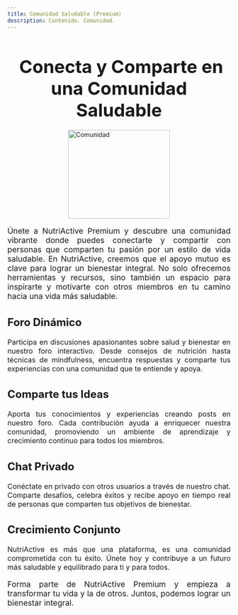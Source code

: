```yaml
---
title: Comunidad Saludable (Premium)
description: Contenido. Comunidad.
---
```



<Head />
<main>
  
<h1 style="font-size: 2.5rem; font-weight: bold; margin-bottom: 20px; text-align: center;">
  <i class="fa fa-users" style="color: #2ecc71; margin-right: 10px;" aria-hidden="true"></i>
  Conecta y Comparte en una Comunidad Saludable
</h1>

<img
  src="/community-307615.svg"
  alt="Comunidad"
  style="height: 200px; width: 230px; display: block; margin: 0 auto; margin-top: 10px; margin-bottom: 10px;"
/>

<p style="text-align: justify; font-size: 1.1rem;">
  Únete a NutriActive Premium y descubre una comunidad vibrante donde puedes
  conectarte y compartir con personas que comparten tu pasión por un estilo de
  vida saludable. En NutriActive, creemos que el apoyo mutuo es clave para
  lograr un bienestar integral. No solo ofrecemos herramientas y recursos, sino
  también un espacio para inspirarte y motivarte con otros miembros en tu camino
  hacia una vida más saludable.
</p>

<h3 style="font-size: 1.5rem; font-weight: bold; margin-bottom: 20px; text-align: left;">
  <i class="fa fa-comments" style="color: #2980b9;" aria-hidden="true"></i> Foro
  Dinámico
</h3>

<p style="text-align: justify; font-size: 1rem;">
  Participa en discusiones apasionantes sobre salud y bienestar en nuestro foro
  interactivo. Desde consejos de nutrición hasta técnicas de mindfulness,
  encuentra respuestas y comparte tus experiencias con una comunidad que te
  entiende y apoya.
</p>

<h3 style="font-size: 1.5rem; font-weight: bold; margin-bottom: 20px; text-align: left;">
  <i class="fa fa-lightbulb" style="color: #f1c40f;" aria-hidden="true"></i> Comparte
  tus Ideas
</h3>

<p style="text-align: justify; font-size: 1rem;">
  Aporta tus conocimientos y experiencias creando posts en nuestro foro. Cada
  contribución ayuda a enriquecer nuestra comunidad, promoviendo un ambiente de
  aprendizaje y crecimiento continuo para todos los miembros.
</p>

<h3 style="font-size: 1.5rem; font-weight: bold; margin-bottom: 20px; text-align: left;">
  <i class="fa fa-comments" style="color: #2980b9;" aria-hidden="true"></i> Chat
  Privado
</h3>

<p style="text-align: justify; font-size: 1rem;">
  Conéctate en privado con otros usuarios a través de nuestro chat. Comparte
  desafíos, celebra éxitos y recibe apoyo en tiempo real de personas que
  comparten tus objetivos de bienestar.
</p>

<h3 style="font-size: 1.5rem; font-weight: bold; margin-bottom: 20px; text-align: left;">
  <i class="fa fa-heartbeat" style="color: #e74c3c;" aria-hidden="true"></i> Crecimiento
  Conjunto
</h3>

<p style="text-align: justify; font-size: 1rem;">
  NutriActive es más que una plataforma, es una comunidad comprometida con tu
  éxito. Únete hoy y contribuye a un futuro más saludable y equilibrado para ti
  y para todos.
</p>

<p style="text-align: justify; font-size: 1.1rem;">
  Forma parte de NutriActive Premium y empieza a transformar tu vida y la de
  otros. Juntos, podemos lograr un bienestar integral.
</p>
</main>
